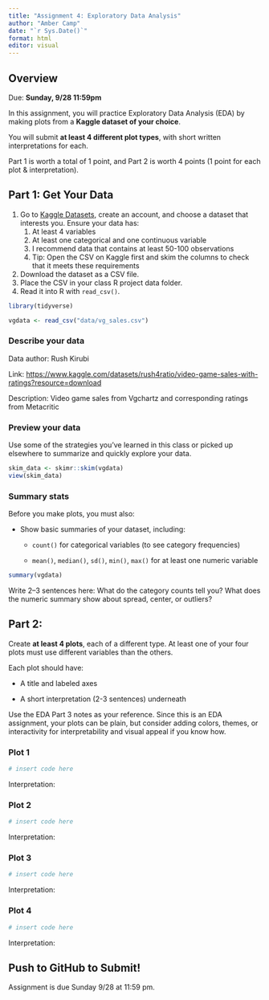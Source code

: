 ```yaml
---
title: "Assignment 4: Exploratory Data Analysis"
author: "Amber Camp"
date: "`r Sys.Date()`"
format: html
editor: visual
---
```


## Overview

Due: **Sunday, 9/28 11:59pm**

In this assignment, you will practice Exploratory Data Analysis (EDA) by making plots from a **Kaggle dataset of your choice**.

You will submit **at least 4 different plot types**, with short written interpretations for each.

Part 1 is worth a total of 1 point, and Part 2 is worth 4 points (1 point for each plot & interpretation).

## Part 1: Get Your Data

1.  Go to [Kaggle Datasets](https://www.kaggle.com/datasets), create an account, and choose a dataset that interests you. Ensure your data has:
    1.  At least 4 variables
    2.  At least one categorical and one continuous variable
    3.  I recommend data that contains at least 50-100 observations
    4.  Tip: Open the CSV on Kaggle first and skim the columns to check that it meets these requirements
2.  Download the dataset as a CSV file.
3.  Place the CSV in your class R project data folder.
4.  Read it into R with `read_csv()`.

```r
library(tidyverse)

vgdata <- read_csv("data/vg_sales.csv")

```

### Describe your data

Data author: Rush Kirubi

Link: <https://www.kaggle.com/datasets/rush4ratio/video-game-sales-with-ratings?resource=download>

Description: Video game sales from Vgchartz and corresponding ratings from Metacritic

### Preview your data

Use some of the strategies you've learned in this class or picked up elsewhere to summarize and quickly explore your data.

```r

skim_data <- skimr::skim(vgdata)
view(skim_data)
```

### Summary stats

Before you make plots, you must also:

-   Show basic summaries of your dataset, including:

    -   `count()` for categorical variables (to see category frequencies)

    -   `mean()`, `median()`, `sd()`, `min()`, `max()` for at least one numeric variable

```r

summary(vgdata)
```

Write 2–3 sentences here: What do the category counts tell you? What does the numeric summary show about spread, center, or outliers?

## Part 2:

Create **at least 4 plots**, each of a different type. At least one of your four plots must use different variables than the others.

Each plot should have:

-   A title and labeled axes

-   A short interpretation (2-3 sentences) underneath

Use the EDA Part 3 notes as your reference. Since this is an EDA assignment, your plots can be plain, but consider adding colors, themes, or interactivity for interpretability and visual appeal if you know how.

### Plot 1

```r
# insert code here

```

Interpretation:

### Plot 2

```r
# insert code here

```

Interpretation:

### Plot 3

```r
# insert code here

```

Interpretation:

### Plot 4

```r
# insert code here

```

Interpretation:

## Push to GitHub to Submit!

Assignment is due Sunday 9/28 at 11:59 pm.
